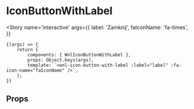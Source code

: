 
<Meta title='molecules/IconButtonWithLabel' component={WnlIconButtonWithLabel} />

# IconButtonWithLabel

<Story name='interactive'
       args={{
           label: 'Zamknij',
           faIconName: 'fa-times',
       }}
>
    {(args) => {
        return {
            components: { WnlIconButtonWithLabel },
            props: Object.keys(args),
            template: `<wnl-icon-button-with-label :label="label" :fa-icon-name="faIconName" />`,
        };
    }}
</Story>

## Props

<Props of={WnlIconButtonWithLabel} />
